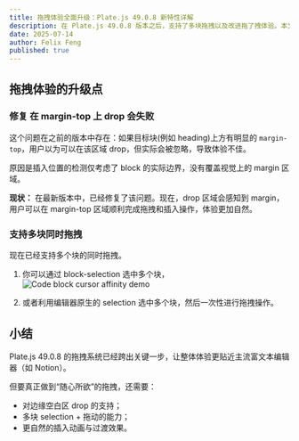 ```yaml
---
title: 拖拽体验全面升级：Plate.js 49.0.8 新特性详解
description: 在 Plate.js 49.0.8 版本之后，支持了多块拖拽以及改进拖了拽体验。本文将详解此次更新背后的关键变动，并指出当前仍需改进的地方。
date: 2025-07-14
author: Felix Feng
published: true
---
```


## 拖拽体验的升级点

### 修复 在 margin-top 上 drop 会失败

这个问题在之前的版本中存在：如果目标块(例如 heading)上方有明显的 `margin-top`，用户以为可以在该区域 drop，但实际会被忽略，导致体验不佳。

原因是插入位置的检测仅考虑了 block 的实际边界，没有覆盖视觉上的 margin 区域。

**现状：**
在最新版本中，已经修复了该问题。现在，drop 区域会感知到 margin，用户可以在 margin-top 区域顺利完成拖拽和插入操作，体验更加自然。

### 支持多块同时拖拽

现在已经支持多个块的同时拖拽。

1. 你可以通过 block-selection 选中多个块，
![Code block cursor affinity demo](/blog/multiple-nodes-dnd/1.gif)

2. 或者利用编辑器原生的 selection 选中多个块，然后一次性进行拖拽操作。

## 小结

Plate.js 49.0.8 的拖拽系统已经跨出关键一步，让整体体验更贴近主流富文本编辑器（如 Notion）。

但要真正做到“随心所欲”的拖拽，还需要：

- 对边缘空白区 drop 的支持；
- 多块 selection + 拖动的能力；
- 更自然的插入动画与过渡效果。

